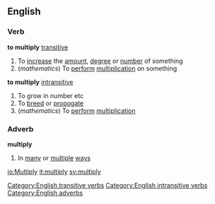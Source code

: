 ==English==
===Verb===
'''to multiply''' [[transitive]]
#To [[increase]] the [[amount]], [[degree]] or [[number]] of something
#(''mathematics'') To [[perform]] [[multiplication]] on something
'''to multiply''' [[intransitive]]
#To grow in number etc
#To [[breed]] or [[propogate]]
#(''mathematics'') To [[perform]] [[multiplication]]
===Adverb===
'''multiply'''
#In [[many]] or [[multiple]] [[ways]]
[[Category:English transitive verbs]]
[[Category:English intransitive verbs]]
[[Category:English adverbs]]

[[io:Multiply]]
[[it:multiply]]
[[sv:multiply]]
